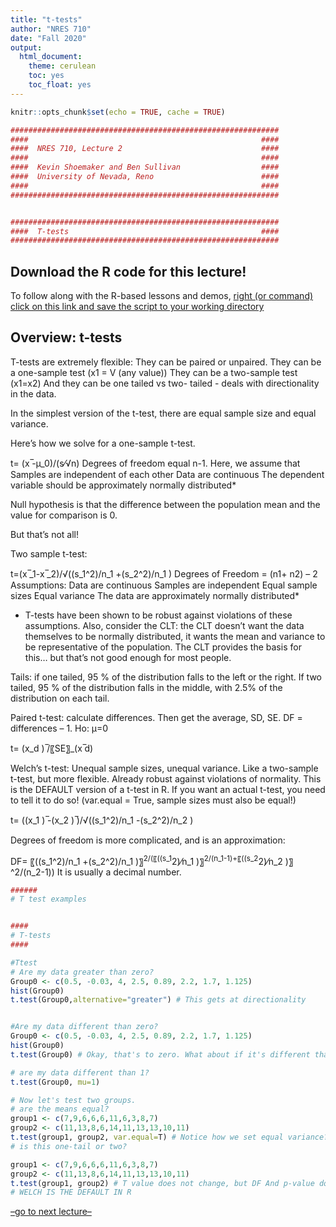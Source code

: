 ```yaml
---
title: "t-tests"
author: "NRES 710"
date: "Fall 2020"
output: 
  html_document: 
    theme: cerulean
    toc: yes
    toc_float: yes
---
```


```r

knitr::opts_chunk$set(echo = TRUE, cache = TRUE)

```

```r

############################################################
####                                                    ####  
####  NRES 710, Lecture 2                               ####
####                                                    ####
####  Kevin Shoemaker and Ben Sullivan                  #### 
####  University of Nevada, Reno                        ####
####                                                    #### 
############################################################


############################################################
####  T-tests                                           ####
############################################################


```


## Download the R code for this lecture!

To follow along with the R-based lessons and demos, [right (or command) click on this link and save the script to your working directory](LECTURE2.R)

## Overview: t-tests

T-tests are extremely flexible: 
They can be paired or unpaired. 
They can be a one-sample test (x1 = V (any value))
They can be a two-sample test (x1=x2)
And they can be one tailed vs two- tailed -  deals with directionality in the data.

In the simplest version of the t-test, there are equal sample size and equal variance. 

Here’s how we solve for a one-sample t-test. 

t=  (x ̅-µ_0)/(s⁄√n)
Degrees of freedom equal n-1. 
Here, we assume that 
	Samples are independent of each other
	Data are continuous
	The dependent variable should be approximately normally distributed*

Null hypothesis is that the difference between the population mean and the value for comparison is 0. 

But that’s not all! 

Two sample t-test: 

t=(x ̅_1-x ̅_2)/√((s_1^2)/n_1 +(s_2^2)/n_1 )
Degrees of Freedom  = (n1+ n2) – 2
Assumptions: 
	Data are continuous
	Samples are independent 
	Equal sample sizes
	Equal variance
	The data are approximately normally distributed* 

* T-tests have been shown to be robust against violations of these assumptions. Also, consider the CLT: the CLT doesn’t want the data themselves to be normally distributed, it wants the mean and variance to be representative of the population. The CLT provides the basis for this… but that’s not good enough for most people. 

Tails: if one tailed, 95 % of the distribution falls to the left or the right. 
If two tailed, 95 % of the distribution falls in the middle, with 2.5% of the distribution on each tail. 



Paired t-test: calculate differences. Then get the average, SD, SE. DF = differences – 1. Ho: µ=0

t=   (x_d ) ̅/〖SE〗_(x ̅d) 


Welch’s t-test: Unequal sample sizes, unequal variance. Like a two-sample t-test, but more flexible. Already robust against violations of normality. This is the DEFAULT version of a t-test in R. If you want an actual t-test, you need to tell it to do so! (var.equal = True, sample sizes must also be equal!)

t=  ((x_1 ) ̅-(x_2 ) ̅)/√((s_1^2)/n_1 -(s_2^2)/n_2 )

Degrees of freedom is more complicated, and is an approximation: 

DF=  〖((s_1^2)/n_1 +(s_2^2)/n_1 )〗^2/(〖((s_1^2)⁄n_1 )〗^2/(n_1-1)+〖((s_2^2)⁄n_2 )〗^2/(n_2-1))
It is usually a decimal number. 




```r

######
# T test examples


#### 
# T-tests
####

#Ttest
# Are my data greater than zero? 
Group0 <- c(0.5, -0.03, 4, 2.5, 0.89, 2.2, 1.7, 1.125)
hist(Group0)
t.test(Group0,alternative="greater") # This gets at directionality


#Are my data different than zero? 
Group0 <- c(0.5, -0.03, 4, 2.5, 0.89, 2.2, 1.7, 1.125)
hist(Group0)
t.test(Group0) # Okay, that's to zero. What about if it's different than 1? 

# are my data different than 1? 
t.test(Group0, mu=1)

# Now let's test two groups. 
# are the means equal? 
group1 <- c(7,9,6,6,6,11,6,3,8,7)
group2 <- c(11,13,8,6,14,11,13,13,10,11)
t.test(group1, group2, var.equal=T) # Notice how we set equal variance? Look at the output - "Two Sample t-test."
# is this one-tail or two? 

group1 <- c(7,9,6,6,6,11,6,3,8,7)
group2 <- c(11,13,8,6,14,11,13,13,10,11)
t.test(group1, group2) # T value does not change, but DF And p-value do! "Welch Two Sample t-test"
# WELCH IS THE DEFAULT IN R


```






[--go to next lecture--](LECTURE3.html) 

















